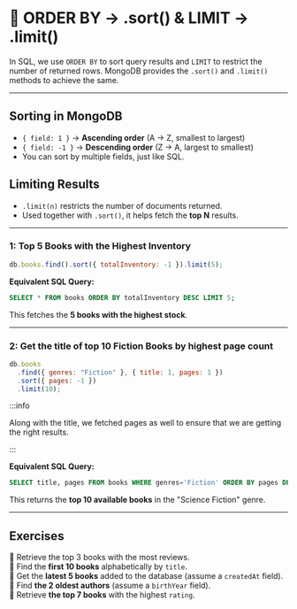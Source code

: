 # 👐 ORDER BY → .sort() & LIMIT → .limit()

In SQL, we use `ORDER BY` to sort query results and `LIMIT` to restrict the number of returned rows. MongoDB provides the `.sort()` and `.limit()` methods to achieve the same.

---

## **Sorting in MongoDB**

- `{ field: 1 }` → **Ascending order** (A → Z, smallest to largest)
- `{ field: -1 }` → **Descending order** (Z → A, largest to smallest)
- You can sort by multiple fields, just like SQL.

## **Limiting Results**

- `.limit(n)` restricts the number of documents returned.
- Used together with `.sort()`, it helps fetch the **top N** results.

---

### 1: Top 5 Books with the Highest Inventory

```js
db.books.find().sort({ totalInventory: -1 }).limit(5);
```

**Equivalent SQL Query:**

```sql
SELECT * FROM books ORDER BY totalInventory DESC LIMIT 5;
```

This fetches the **5 books with the highest stock**.

---

### 2: Get the title of top 10 Fiction Books by highest page count

```js
db.books
  .find({ genres: "Fiction" }, { title: 1, pages: 1 })
  .sort({ pages: -1 })
  .limit(10);
```

:::info

Along with the title, we fetched pages as well to ensure that we are getting the right results.

:::

**Equivalent SQL Query:**

```sql
SELECT title, pages FROM books WHERE genres='Fiction' ORDER BY pages DESC LIMIT 10;
```

This returns the **top 10 available books** in the "Science Fiction" genre.

---

## **Exercises**

👐 Retrieve the top 3 books with the most reviews.  
👐 Find the **first 10 books** alphabetically by `title`.  
👐 Get the **latest 5 books** added to the database (assume a `createdAt` field).  
👐 Find **the 2 oldest authors** (assume a `birthYear` field).  
👐 Retrieve **the top 7 books** with the highest `rating`.
